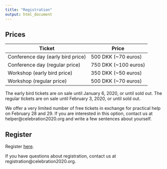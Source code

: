 ```yaml
---
title: "Registration"
output: html_document
---
```


## Prices


| Ticket                            | Price                |
|-----------------------------------|----------------------|
| Conference day (early bird price) | 500 DKK (~70 euros)  |
| Conference day (regular price)    | 750 DKK (~100 euros) |
| Workshop (early bird price)       | 350 DKK (~50 euros)  |
| Workshop (regular price)          | 500 DKK (~70 euros)  |


The early bird tickets are on sale until January 6, 2020, or until sold out. The regular tickets are on sale until February 3, 2020, or until sold out. 

We offer a very limited number of free tickets in exchange for practical help on February 28 and 29. If you are interested in this option, contact us at helper@celebration2020.org and write a few sentences about yourself.  

## Register

Register [here](https://eventsignup.ku.dk/celebration2020/registration.html).

If you have questions about registration, contact us at registration@celebration2020.org. 
